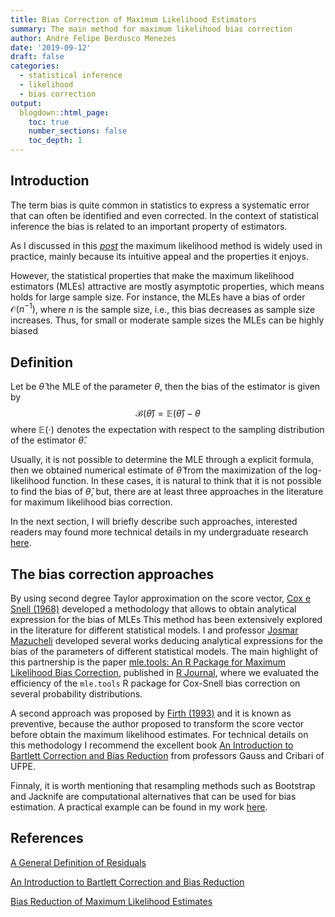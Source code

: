 ```yaml
---
title: Bias Correction of Maximum Likelihood Estimators
summary: The main method for maximum likelihood bias correction
author: André Felipe Berdusco Menezes
date: '2019-09-12'
draft: false
categories:
  - statistical inference
  - likelihood
  - bias correction
output:
  blogdown::html_page:
    toc: true
    number_sections: false
    toc_depth: 1
---
```


## Introduction

The term bias is quite common in statistics to express a systematic error that can often
be identified and even corrected.
In the context of statistical inference the bias is related to an important property of
estimators.


As I discussed in this [*post*](https://andrmenezes.github.io/post/2019-07-27-infer%C3%AAncia-estat%C3%ADstica-e-verossimilhan%C3%A7a/)
the maximum likelihood method is widely used in practice, mainly because its intuitive 
appeal and the properties it enjoys.

However, the statistical properties that make the maximum likelihood estimators (MLEs)
attractive are mostly asymptotic properties, which means holds for large sample size.
For instance, the MLEs have a bias of order $\mathcal{O}(n^{-1})$, where $n$ is the 
sample size, i.e., this bias decreases as sample size increases.
Thus, for small or moderate sample sizes the MLEs can be highly biased


## Definition
Let be  $\widehat{\theta}$ the MLE of the parameter ${\theta}$, then the bias of the estimator
is given by
$$\mathcal{B}\left(\widehat{\theta}\right) = \mathbb{E}\left({\widehat{\theta}}\right) - \theta$$
where $\mathbb{E}(\cdot)$ denotes the expectation with respect to the sampling distribution
of the estimator $\widehat{\theta}$.

Usually, it is not possible to determine the MLE through a explicit formula, then we obtained
numerical estimate of ${\widehat{\theta}}$ from the maximization of the log-likelihood
function.
In these cases, it is natural to think that it is not possible to find the bias of 
${\widehat{\theta}}$, but, there are at least three approaches in the literature for
maximum likelihood bias correction.

In the next section, I will briefly describe such approaches, interested readers may found
more technical details in my undergraduate research [here](https://github.com/AndrMenezes/si2017/raw/master/final_report.pdf).

## The bias correction approaches

By using second degree Taylor approximation on the score vector,
[Cox e Snell (1968)](https://rss.onlinelibrary.wiley.com/doi/10.1111/j.2517-6161.1968.tb00724.x)
developed a methodology that allows to obtain analytical expression for the bias of MLEs
This method has been extensively explored in the literature for different statistical models.
I and professor [Josmar Mazucheli](https://orcid.org/0000-0001-6740-0445)
developed several works deducing analytical expressions for the bias of the parameters of different statistical models.
The main highlight of this partnership is the paper 
[mle.tools: An R Package for Maximum Likelihood Bias Correction](https://journal.r-project.org/archive/2017/RJ-2017-055/index.html),
published in [R Journal](https://journal.r-project.org/),
where we evaluated the efficiency of the `mle.tools` R package for Cox-Snell bias correction
on several probability distributions.

A second approach was proposed by 
[Firth (1993)](https://www.jstor.org/stable/2336755?seq=1#page_scan_tab_contents)
and it is known as preventive, because the author proposed to transform the score vector
before obtain the maximum likelihood estimates. For technical details on this methodology
I recommend the excellent book [An Introduction to Bartlett Correction and Bias Reduction](https://www.springer.com/gp/book/9783642552540)
from professors Gauss and Cribari of UFPE.

Finnaly, it is worth mentioning that resampling methods such as Bootstrap and Jacknife
are computational alternatives that can be used for bias estimation.
A practical example can be found in my work [here](https://github.com/AndrMenezes/sts2017/raw/master/work5/draft-5.pdf).

## References
[A General Definition of Residuals](https://rss.onlinelibrary.wiley.com/doi/10.1111/j.2517-6161.1968.tb00724.x)

[An Introduction to Bartlett Correction and Bias Reduction](https://www.springer.com/gp/book/9783642552540)

[Bias Reduction of Maximum Likelihood Estimates](https://www.jstor.org/stable/2336755?seq=1#page_scan_tab_contents)
